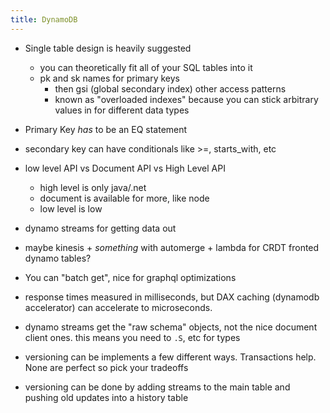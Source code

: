 ```yaml
---
title: DynamoDB
---
```


- Single table design is heavily suggested

  - you can theoretically fit all of your SQL tables into it
  - pk and sk names for primary keys
    - then gsi (global secondary index) other access
      patterns
    - known as "overloaded indexes" because you can stick
      arbitrary values in for different data types

- Primary Key _has_ to be an EQ statement
- secondary key can have conditionals like >=, starts_with,
  etc

- low level API vs Document API vs High Level API

  - high level is only java/.net
  - document is available for more, like node
  - low level is low

- dynamo streams for getting data out
- maybe kinesis + _something_ with automerge + lambda for
  CRDT fronted dynamo tables?

- You can "batch get", nice for graphql optimizations
- response times measured in milliseconds, but DAX caching
  (dynamodb accelerator) can accelerate to microseconds.

- dynamo streams get the "raw schema" objects, not the nice
  document client ones. this means you need to `.S`, etc for
  types

- versioning can be implements a few different ways.
  Transactions help. None are perfect so pick your tradeoffs
- versioning can be done by adding streams to the main table
  and pushing old updates into a history table
